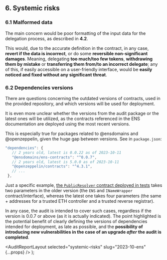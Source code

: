 
## 6. Systemic risks

### 6.1 Malformed data

The main concern would be poor formatting of the input data for the delegation process, as described in **4.2**.

This would, due to the accurate definition in the contract, in any case, **revert if the data is incorrect**, or do some **reversible non-significant damages**. Meaning, delegating **too much/too few tokens**, **withdrawing them by mistake** or **transferring them from/to an incorrect delegate**; any of this, if easily accessible on a user-friendly interface, would be **easily noticed and fixed without any significant threat**.

### 6.2 Dependencies versions

There are questions concerning the outdated versions of contracts, used in the provided repository, and which versions will be used for deployment.

It is even more unclear whether the versions from the audit package or the latest ones will be utilized, as the contracts referenced in the ENS documentation are deployed using the most recent versions.

This is especially true for packages related to @ensdomains and @openzeppelin, given the huge gap between versions. See in `package.json`:

```js
"dependencies": {
   // 2 years old, latest is 0.0.22 as of 2023-10-11
   "@ensdomains/ens-contracts": "^0.0.7",
   // 2 years old, latest is 5.0.0 as of 2023-10-11
   "@openzeppelin/contracts": "^4.3.1",
   // ...
 },
```

Just a specific example, [the `PublicResolver` contract deployed in tests](https://github.com/code-423n4/2023-10-ens/blob/main/test/delegatemulti.js#L110) takes two parameters in the older version (the `ENS` and `INameWrapper` contract/interface), whereas the latest one takes four parameters (the same + addresses for a trusted ETH controller and a trusted reverse registrar).

In any case, the audit is intended to cover such cases, regardless if the version is 0.0.7 or above (as it is actually indicated). The point highlighted is the potential benefit of clearly defining the versions of dependencies intended for deployment, as late as possible, and the **possibility of introducing new vulnerabilities in the case of an upgrade _after_ the audit is completed**.

  <AuditReportLayout selected="systemic-risks" slug="2023-10-ens" {...props} />
);
